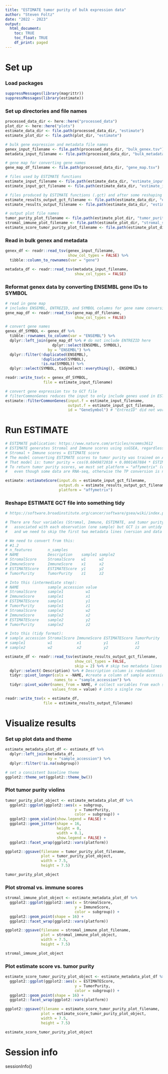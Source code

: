 ```yaml
---
title: "ESTIMATE tumor purity of bulk expression data"
author: "Steven Foltz"
date: "2022 - 2023"
output:
  html_document:
    toc: TRUE
    toc_float: TRUE
    df_print: paged
---
```


# Set up

### Load packages

```r
suppressMessages(library(magrittr))
suppressMessages(library(estimate))
```

### Set up directories and file names

```r
processed_data_dir <- here::here("processed_data")
plot_dir <- here::here("plots")
estimate_data_dir <- file.path(processed_data_dir, "estimate")
estimate_plot_dir <- file.path(plot_dir, "estimate")

# bulk gene expression and metadata file names
genex_input_filename <- file.path(processed_data_dir, "bulk_genex.tsv")
metadata_input_filename <- file.path(processed_data_dir, "bulk_metadata.tsv")

# gene map for converting gene names
gene_map_df_filename <- file.path(processed_data_dir, "gene_map.tsv")

# files used by ESTIMATE functions
estimate_input_filename <- file.path(estimate_data_dir, "estimate_input.tsv")
estimate_input_gct_filename <- file.path(estimate_data_dir, "estimate_input.gct")

# files produced by ESTIMATE functions (.gct) and after some reshaping (.tsv)
estimate_results_output_gct_filename <- file.path(estimate_data_dir, "estimate_results.gct")
estimate_results_output_filename <- file.path(estimate_data_dir, "estimate_results.tsv")

# output plot file names
tumor_purity_plot_filename <- file.path(estimate_plot_dir, "tumor_purity_by_subgroup.pdf")
stromal_immune_plot_filename <- file.path(estimate_plot_dir, "stromal_score_by_immune_score.pdf")
estimate_score_tumor_purity_plot_filename <- file.path(estimate_plot_dir, "estimate_score_by_tumor_purity.pdf")
```

### Read in bulk genex and metadata

```r
genex_df <- readr::read_tsv(genex_input_filename,
                            show_col_types = FALSE) %>%
  tibble::column_to_rownames(var = "gene")

metadata_df <- readr::read_tsv(metadata_input_filename,
                               show_col_types = FALSE)
```

### Reformat genex data by converting ENSEMBL gene IDs to SYMBOL

```r
# read in gene map
# includes ENSEMBL, ENTREZID, and SYMBOL columns for gene name conversion
gene_map_df <- readr::read_tsv(gene_map_df_filename,
                               show_col_types = FALSE)

# convert gene names
genex_df_SYMBOL <- genex_df %>%
  tibble::rownames_to_column(var = "ENSEMBL") %>%
  dplyr::left_join(gene_map_df %>% # do not include ENTREZID here
                     dplyr::select(ENSEMBL, SYMBOL),
                   by = "ENSEMBL") %>%
  dplyr::filter(!duplicated(ENSEMBL),
                !duplicated(SYMBOL),
                !is.na(SYMBOL)) %>%
  dplyr::select(SYMBOL, tidyselect::everything(), -ENSEMBL)

readr::write_tsv(x = genex_df_SYMBOL,
                 file = estimate_input_filename)

# convert gene expression tsv to GCT file
# filterCommonGenes reduces the input to only include genes used in ESTIMATE model 
estimate::filterCommonGenes(input.f = estimate_input_filename,
                            output.f = estimate_input_gct_filename,
                            id = "GeneSymbol") # "EntrezID" did not work
```

# Run ESTIMATE

```r
# ESTIMATE publication: https://www.nature.com/articles/ncomms3612
# ESTIMATE generates Stromal and Immune scores using ssGSEA, regardless of platform
# Stromal + Immune scores = ESTIMATE score
# The model converting ESTIMATE scores to tumor purity was trained on Affymetrix data
# That model is: tumor purity = cos(0.6049872018 + 0.0001467884 * ESTIMATE)
# To return tumor purity scores, we must set platform = "affymetrix" (default)
#   even though some data are RNA-seq, otherwise the TP conversion is not done

estimate::estimateScore(input.ds = estimate_input_gct_filename,
                        output.ds = estimate_results_output_gct_filename,
                        platform = "affymetrix")
```

### Reshape ESTIMATE GCT file into something tidy

```r
# https://software.broadinstitute.org/cancer/software/gsea/wiki/index.php/Data_formats

# There are four variables (Stromal, Immune, ESTIMATE, and tumor purity)
#   associated with each observation (one sample) but GCT is an untidy format
#   and we need to skip the first two metadata lines (version and data dimensions)

# We need to convert from this:
# #1.2
# n_features       n_samples
# NAME             Description    sample1 sample2
# StromalScore     StromalScore   w1      w2
# ImmuneScore      ImmuneScore    x1      x2
# ESTIMATEScore    ESTIMATEScore  y1      y2
# TumorPurity      TumorPurity    z1      z2

# Into this (intermediate step):
# NAME             sample_accession value
# StromalScore     sample1          w1
# ImmuneScore      sample1          x1
# ESTIMATEScore    sample1          y1
# TumorPurity      sample1          z1
# StromalScore     sample2          w2
# ImmuneScore      sample2          x2
# ESTIMATEScore    sample2          y2
# TumorPurity      sample2          z2

# Into this (tidy format):
# sample_accession StromalScore ImmuneScore ESTIMATEScore TumorPurity
# sample1          w1           x1          y1            z1
# sample2          w2           x2          y2            z2

estimate_df <- readr::read_tsv(estimate_results_output_gct_filename,
                               show_col_types = FALSE,
                               skip = 2) %>% # skip two metadata lines
  dplyr::select(-Description) %>% # Description column is redundant
  tidyr::pivot_longer(cols = -NAME, #create a column of sample accessions
                      names_to = "sample_accession") %>%
  tidyr::pivot_wider(names_from = NAME, # collect variables from each sample
                     values_from = value) # into a single row

readr::write_tsv(x = estimate_df,
                 file = estimate_results_output_filename)
```

# Visualize results

### Set up plot data and theme

```r
estimate_metadata_plot_df <- estimate_df %>%
  dplyr::left_join(metadata_df,
                   by = "sample_accession") %>%
  dplyr::filter(!is.na(subgroup))

# set a consistent baseline theme
ggplot2::theme_set(ggplot2::theme_bw())
```

### Plot tumor purity violins

```r
tumor_purity_plot_object <- estimate_metadata_plot_df %>%
  ggplot2::ggplot(ggplot2::aes(x = subgroup,
                               y = TumorPurity,
                               color = subgroup)) +
  ggplot2::geom_violin(show.legend = FALSE) +
  ggplot2::geom_jitter(shape = 16,
                       height = 0,
                       width = 0.1,
                       show.legend = FALSE) +
  ggplot2::facet_wrap(ggplot2::vars(platform))

ggplot2::ggsave(filename = tumor_purity_plot_filename,
                plot = tumor_purity_plot_object,
                width = 7.5,
                height = 7.5)

tumor_purity_plot_object
```

### Plot stromal vs. immune scores

```r
stromal_immune_plot_object <- estimate_metadata_plot_df %>%
  ggplot2::ggplot(ggplot2::aes(x = StromalScore,
                               y = ImmuneScore,
                               color = subgroup)) +
  ggplot2::geom_point(shape = 16) +
  ggplot2::facet_wrap(ggplot2::vars(platform))

ggplot2::ggsave(filename = stromal_immune_plot_filename,
                plot = stromal_immune_plot_object,
                width = 7.5,
                height = 7.5)

stromal_immune_plot_object
```

### Plot estimate score vs. tumor purity

```r
estimate_score_tumor_purity_plot_object <- estimate_metadata_plot_df %>%
  ggplot2::ggplot(ggplot2::aes(x = ESTIMATEScore,
                               y = TumorPurity,
                               color = subgroup)) +
  ggplot2::geom_point(shape = 16) +
  ggplot2::facet_wrap(ggplot2::vars(platform))

ggplot2::ggsave(filename = estimate_score_tumor_purity_plot_filename,
                plot = estimate_score_tumor_purity_plot_object,
                width = 7.5,
                height = 7.5)

estimate_score_tumor_purity_plot_object
```

# Session info
sessionInfo()
